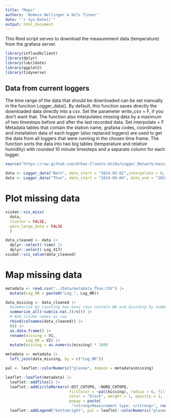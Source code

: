 ```yaml
---
title: "Maps"
authors: 'Noémie Wellinger & Nils Tinner'
date: "`r Sys.Date()`"
output: html_document
---
```


This Rmd script serves to download the measurement data (temperature) from the grafana server. 

```r
library(influxdbclient)
library(dplyr)
library(lubridate)
library(ggplot2)
library(tidyverse)
```


## Data from current loggers
The time range of the data that should be downloaded can be set manually in the function Logger_data(). 
By default, this function saves directly the downloaded data directly into a csv. Set the parameter write_csv = F, if you don't want that.
The function also interpolates missing data by a maximum of two timesteps before and after the last recorded data. Set interpolate = F
Metadata tables that contain the station name, grafana codes, coordinates and installation data of each logger (also replaced loggers) are used to get the data from all loggers that were running in the chosen time frame. 
The function sorts the data into two big tables (temperature and relative humidity) with rounded 10 minute timesteps and a separate column for each logger. 
```r
source("https://raw.github.com/Urban-Climate-Unibe/Logger_Network/main/R/Logger_Data.R")

data <- Logger_data("Bern", date_start = "2024-05-01",interpolate = 0, write_csv = T)
data <- Logger_data("Thun", date_start = "2024-06-04", date_end = "2024-06-05", interpolate = 0, write_csv = F)


```


# Plot missing data
```r
visdat::vis_miss(
  data,
  cluster = FALSE, 
  warn_large_data = FALSE
  )

data_cleaned <- data |>
  dplyr::select(-time) |>
  dplyr::select(-Log_417)
visdat::vis_value(data_cleaned)
```

# Map missing data
```r
metadata <- read.csv("../Data/metadata_Thun.CSV") |>
  mutate(Log_NR = paste0("Log_", Log_NR))

data_missing <- data_cleaned |>
  #summarize by counting how many rows contain NA and dividing by number of rows
  summarize_all(~sum(is.na(.))/n()) |>
  # Add column names as row
  rbind(colnames(data_cleaned)) |>
  t() |>
  as.data.frame() |>
  rename(missing = V1,
         Log_NR = V2) |>
  mutate(missing = as.numeric(missing) * 100)

metadata <- metadata |>
  left_join(data_missing, by = c("Log_NR"))

pal <- leaflet::colorNumeric("plasma", domain = metadata$missing)

leaflet::leaflet(metadata) |>
  leaflet::addTiles() |>
  leaflet::addCircleMarkers(~OST_CHTOPO, ~NORD_CHTOPO, 
                            fillColor = ~pal(missing), radius = 6, fillOpacity = 1, 
                            color = "black", weight = 1, opacity = 1, 
                            popup = paste(
                             "<strong>Measurement type: </strong>", round(metadata$missing))) |> #add link to database or publication) |>
  leaflet::addLegend("bottomright", pal = leaflet::colorNumeric("plasma", domain = metadata$missing), values = metadata$missing, title = "Missing data in %")
```




